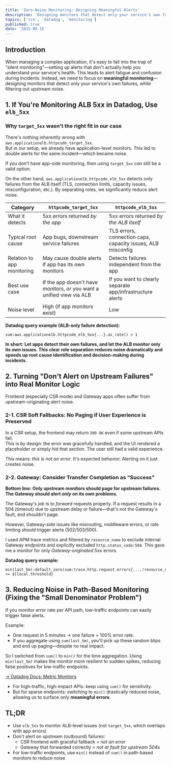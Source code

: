 ```yaml
---
title: 'Zero-Noise Monitoring: Designing Meaningful Alerts'
description: 'Designing monitors that detect only your service’s own failures, filtering out upstream noise.'
topics: ['sre', 'datadog', 'monitoring']
published: true
date: '2025-08-15'
---
```


## Introduction

When managing a complex application, it's easy to fall into the trap of “silent monitoring”—setting up alerts that don't actually help you understand your service's health.
This leads to alert fatigue and confusion during incidents.
Instead, we need to focus on **meaningful monitoring**—designing monitors that detect only your service's own failures, while filtering out upstream noise.

## 1. If You're Monitoring ALB 5xx in Datadog, Use `elb_5xx`

### Why `target_5xx` wasn't the right fit in our case

There's nothing inherently wrong with `aws.applicationelb.httpcode_target_5xx`.  
But in our setup, we already have application-level monitors. This led to double alerts for the same incident—which became noise.

If you don't have app-side monitoring, then using `target_5xx` _can_ still be a valid option.

On the other hand, `aws.applicationelb.httpcode_elb_5xx` detects only failures from the ALB itself (TLS, connection limits, capacity issues, misconfiguration, etc.). By separating roles, we significantly reduce alert noise.

| Category                   | `httpcode_target_5xx`                                                | `httpcode_elb_5xx`                                          |
| -------------------------- | -------------------------------------------------------------------- | ----------------------------------------------------------- |
| What it detects            | 5xx errors returned _by the app_                                     | 5xx errors returned _by the ALB itself_                     |
| Typical root cause         | App bugs, downstream service failures                                | TLS errors, connection caps, capacity issues, ALB misconfig |
| Relation to app monitoring | May cause double alerts if app has its own monitors                  | Detects failures independent from the app                   |
| Best use case              | If the app doesn't have monitors, or you want a unified view via ALB | If you want to clearly separate app/infrastructure alerts   |
| Noise level                | High (if app monitors exist)                                         | Low                                                         |

**Datadog query example (ALB-only failure detection):**

```hcl
sum:aws.applicationelb.httpcode_elb_5xx{...}.as_rate() > 1
```

**In short: Let apps detect their own failures, and let the ALB monitor only its own issues. This clear role separation reduces noise dramatically and speeds up root cause identification and decision-making during incidents.**

## 2. Turning "Don't Alert on Upstream Failures" into Real Monitor Logic

Frontend (especially CSR mode) and Gateway apps often suffer from upstream-originating alert noise.

### 2-1. CSR Soft Fallbacks: No Paging if User Experience is Preserved

In a CSR setup, the frontend may return `200 OK` even if some upstream APIs fail.  
This is by design: the error was gracefully handled, and the UI rendered a placeholder or simply hid that section. The user still had a valid experience.

This means: _this is not an error_. It's expected behavior. Alerting on it just creates noise.

### 2-2. Gateway: Consider Transfer Completion as “Success”

**Bottom line: Only upstream monitors should page for upstream failures. The Gateway should alert _only_ on its own problems.**

The Gateway's job is to _forward_ requests properly.
If a request results in a 504 (timeout) due to upstream delay or failure—that's not the Gateway's fault, and shouldn't page.

However, Gateway-side issues like misrouting, middleware errors, or rate limiting _should_ trigger alerts (502/503/500).

I used APM trace metrics and filtered by `resource_name` to exclude internal Gateway endpoints and explicitly excluded `http.status_code:504`. This gave me a monitor for only _Gateway-originated_ 5xx errors.

**Datadog query example:**

```text
min(last_5m):default_zero(sum:trace.http.request.errors{...,!resource_name:/internal/*,!http.status_code:504}.as_rate()) >= ${local.threshold}
```

## 3. Reducing Noise in Path-Based Monitoring (Fixing the "Small Denominator Problem")

If you monitor error rate per API path, low-traffic endpoints can easily trigger false alerts.

Example:

- One request in 5 minutes → one failure = 100% error rate.
- If you aggregate using `sum(last_5m)`, you'll pick up these random blips and end up paging—despite no real impact.

So I switched from `sum()` to `min()` for the time aggregation.
Using `min(last_5m)` makes the monitor more resilient to sudden spikes, reducing false positives for low-traffic endpoints.

[→ Datadog Docs: Metric Monitors](https://docs.datadoghq.com/monitors/types/metric/?tab=threshold)

- For high-traffic, high-impact APIs: keep using `sum()` for sensitivity.
- But for sparse endpoints: switching to `min()` drastically reduced noise, allowing us to surface only **meaningful errors**.

## TL;DR

- Use `elb_5xx` to monitor ALB-level issues (not `target_5xx`, which overlaps with app errors)
- Don't alert on upstream (outbound) failures:
  - CSR frontend with graceful fallback = _not an error_
  - Gateway that forwarded correctly = _not at fault for upstream 504s_
- For low-traffic endpoints, use `min()` instead of `sum()` in path-based monitors to reduce noise
